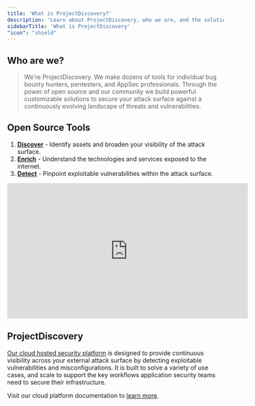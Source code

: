```yaml
---
title: 'What is ProjectDiscovery?'
description: 'Learn about ProjectDiscovery, who we are, and the solutions we offer'
sidebarTitle: 'What is ProjectDiscovery'
"icon": "shield"
---
```


## Who are we?

> We're ProjectDiscovery. We make dozens of tools for individual bug bounty hunters, pentesters, and AppSec professionals. Through the power of open source and
our community we build powerful customizable solutions to secure your attack surface against a continuously evolving landscape of threats 
and vulnerabilities. 

## Open Source Tools

<Snippet file="tools-statement.mdx" />

1. [**Discover**](/tools/index#discover) - Identify assets and broaden your visibility of the attack surface.
2. [**Enrich**](/tools/index#enrich) - Understand the technologies and services exposed to the internet.
3. [**Detect**](/tools/index#detect) - Pinpoint exploitable vulnerabilities within the attack surface.

<iframe
  width="560"
  height="315"
  src="https://www.youtube.com/embed/o4T3NTl-vCg"
  title="YouTube video player"
  frameBorder="0"
  allow="accelerometer; autoplay; clipboard-write; encrypted-media; gyroscope; picture-in-picture"
  allowFullScreen
></iframe>

## ProjectDiscovery

[Our cloud hosted security platform](https://cloud.projectdiscovery.io/) is designed to provide continuous visibility across your external attack surface by detecting exploitable vulnerabilities and misconfigurations. 
It is built to solve a variety of use cases, and scale to support the key workflows application security teams need to secure their infrastructure.

<Tip>Visit our cloud platform documentation to [learn more](/cloud/introduction).</Tip>
